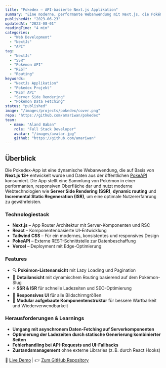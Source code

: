 ```yaml
---
title: "Pokedex – API-basierte Next.js Applikation"
summary: "Eine moderne, performante Webanwendung mit Next.js, die Pokémon-Daten über eine öffentliche REST-API visualisiert und dynamisch rendert. Fokus auf SSR, Routing und UI-Komposition."
publishedAt: "2023-06-23"
updatedAt: "2023-08-01"
readingTime: "4 min"
categories:
  - "Web Development"
  - "NextJs"
  - "API"
tag:
  - "NextJs"
  - "SSR"
  - "Pokémon API"
  - "REST"
  - "Routing"
keywords:
  - "NextJs Applikation"
  - "Pokedex Projekt"
  - "REST API"
  - "Server Side Rendering"
  - "Pokemon Data Fetching"
status: "published"
image: "/images/projects/pokedex/cover.png"
repo: "https://github.com/amariwan/pokedex"
team:
  - name: "Aland Baban"
    role: "Full Stack Developer"
    avatar: "/images/avatar.jpg"
    github: "https://github.com/amariwan"
---
```


## Überblick

Die Pokedex-App ist eine dynamische Webanwendung, die auf Basis von **Next.js 13+** entwickelt wurde und Daten aus der öffentlichen [PokeAPI](https://pokeapi.co/) konsumiert. Die App stellt eine Sammlung von Pokémon in einer performanten, responsiven Oberfläche dar und nutzt moderne Webtechnologien
wie **Server Side Rendering (SSR)**, **dynamic routing** und **Incremental Static Regeneration (ISR)**, um eine optimale Nutzererfahrung zu gewährleisten.

### Technologiestack

- **Next.js** – App Router Architektur mit Server-Komponenten und RSC
- **React** – Komponentenbasierte UI-Entwicklung
- **Tailwind CSS** – Für ein modernes, konsistentes und responsives Design
- **PokeAPI** – Externe REST-Schnittstelle zur Datenbeschaffung
- **Vercel** – Deployment mit Edge-Optimierung

### Features

- 🔍 **Pokémon-Listenansicht** mit Lazy Loading und Pagination
- 📄 **Detailansicht** mit dynamischem Routing basierend auf dem Pokémon-Slug
- ⚡ **SSR & ISR** für schnelle Ladezeiten und SEO-Optimierung
- 📱 **Responsives UI** für alle Bildschirmgrößen
- 🎨 **Modular aufgebaute Komponentenstruktur** für bessere Wartbarkeit und Wiederverwendbarkeit

### Herausforderungen & Learnings

- **Umgang mit asynchronem Daten-Fetching auf Serverkomponenten**
- **Optimierung der Ladezeiten durch statische Generierung kombinierter Seiten**
- **Fehlerhandling bei API-Requests und UI-Fallbacks**
- **Zustandsmanagement** ohne externe Libraries (z. B. durch React Hooks)

🔗 [Live Demo](https://velvety-pasca-32cf1c.netlify.app) | 👉 [Zum GitHub Repository](https://github.com/amariwan/Pokedex)

